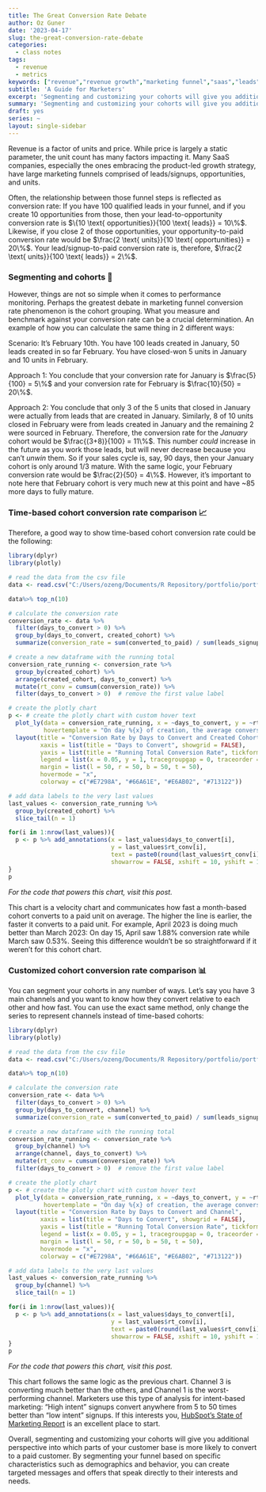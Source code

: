 ```yaml
---
title: The Great Conversion Rate Debate 
author: Oz Guner
date: '2023-04-17'
slug: the-great-conversion-rate-debate
categories:
  - class notes
tags:
  - revenue
  - metrics
keywords: ["revenue","revenue growth","marketing funnel","saas","leads","conversion rate","cohort analysis","benchmarking","sales cycle","segmentation","demographics","behavior","funnel conversion rate","what is a good conversion rate", "what is the conversion rate for saas funnel", "what is a good b2b saas conversion rate","what is a typical saas marketing funnel"]
subtitle: 'A Guide for Marketers'
excerpt: 'Segmenting and customizing your cohorts will give you additional perspective into which parts of your customer base is more likely to convert to a paid customer. By segmenting your funnel based on specific characteristics such as demographics and behavior, you can create targeted messages and offers that speak directly to their interests and needs.'
summary: 'Segmenting and customizing your cohorts will give you additional perspective into which parts of your customer base is more likely to convert to a paid customer. By segmenting your funnel based on specific characteristics such as demographics and behavior, you can create targeted messages and offers that speak directly to their interests and needs.'
draft: yes
series: ~
layout: single-sidebar
---
```

Revenue is a factor of units and price. While price is largely a static parameter, the unit count has many factors impacting it. Many SaaS companies, especially the ones embracing the product-led growth strategy, have large marketing funnels comprised of leads/signups, opportunities, and units. 

Often, the relationship between those funnel steps is reflected as conversion rate: If you have 100 qualified leads in your funnel, and if you create 10 opportunities from those, then your lead-to-opportunity conversion rate is $\{10 \text{ opportunities}}{100 \text{ leads}} = 10\%$. Likewise, if you close 2 of those opportunities, your opportunity-to-paid conversion rate would be $\frac{2 \text{ units}}{10 \text{ opportunities}} = 20\%$. Your lead/signup-to-paid conversion rate is, therefore, $\frac{2 \text{ units}}{100 \text{ leads}} = 2\%$.
 
### Segmenting and cohorts 👥

However, things are not so simple when it comes to performance monitoring. Perhaps the greatest debate in marketing funnel conversion rate phenomenon is the cohort grouping. What you measure and benchmark against your conversion rate can be a crucial determination. An example of how you can calculate the same thing in 2 different ways:

Scenario: It's February 10th. You have 100 leads created in January, 50 leads created in so far February. You have closed-won 5 units in January and 10 units in February. 

Approach 1: You conclude that your conversion rate for January is $\frac{5}{100} = 5\%$ and your conversion rate for February is $\frac{10}{50} = 20\%$.

Approach 2: You conclude that only 3 of the 5 units that closed in January were actually from leads that are created in January. Similarly, 8 of 10 units closed in February were from leads created in January and the remaining 2 were sourced in February. Therefore, the conversion rate for the *January* cohort would be $\frac{(3+8)}{100} = 11\%$. This number *could* increase in the future as you work those leads, but will never decrease because you can't *unwin* them. So if your sales cycle is, say, 90 days, then your January cohort is only around 1/3 mature. With the same logic, your February conversion rate would be $\frac{2}{50} = 4\%$. However, it's important to note here that February cohort is very much new at this point and have ~85 more days to fully mature.

### Time-based cohort conversion rate comparison 📈
Therefore, a good way to show time-based cohort conversion rate could be the following:

```r
library(dplyr)
library(plotly)

# read the data from the csv file
data <- read.csv("C:/Users/ozeng/Documents/R Repository/portfolio/portfolio/content/blog/2023/04/14/the-great-conversion-rate-debate/cr_by_cohort.csv")

data%>% top_n(10)

# calculate the conversion rate
conversion_rate <- data %>%
  filter(days_to_convert > 0) %>%
  group_by(days_to_convert, created_cohort) %>%
  summarize(conversion_rate = sum(converted_to_paid) / sum(leads_signups))

# create a new dataframe with the running total
conversion_rate_running <- conversion_rate %>%
  group_by(created_cohort) %>%
  arrange(created_cohort, days_to_convert) %>%
  mutate(rt_conv = cumsum(conversion_rate)) %>%
  filter(days_to_convert > 0)  # remove the first value label

# create the plotly chart
p <- # create the plotly chart with custom hover text
  plot_ly(data = conversion_rate_running, x = ~days_to_convert, y = ~rt_conv, color = ~created_cohort, type = "scatter", mode = "lines", showlegend = TRUE,
          hovertemplate = "On day %{x} of creation, the average conversion rate was %{y:.2%}.") %>%
  layout(title = "Conversion Rate by Days to Convert and Created Cohort",
         xaxis = list(title = "Days to Convert", showgrid = FALSE),
         yaxis = list(title = "Running Total Conversion Rate", tickformat = ".2%", showgrid = FALSE),
         legend = list(x = 0.05, y = 1, tracegroupgap = 0, traceorder = "grouped"),
         margin = list(l = 50, r = 50, b = 50, t = 50),
         hovermode = "x",
         colorway = c("#E7298A", "#66A61E", "#E6AB02", "#713122"))

# add data labels to the very last values
last_values <- conversion_rate_running %>%
  group_by(created_cohort) %>%
  slice_tail(n = 1)

for(i in 1:nrow(last_values)){
  p <- p %>% add_annotations(x = last_values$days_to_convert[i],
                             y = last_values$rt_conv[i],
                             text = paste0(round(last_values$rt_conv[i]*100, 2), "%"),
                             showarrow = FALSE, xshift = 10, yshift = 10)
}
p
```

*For the code that powers this chart, visit this post.*

This chart is a velocity chart and communicates how fast a month-based cohort converts to a paid unit on average. The higher the line is earlier, the faster it converts to a paid unit. For example, April 2023 is doing much better than March 2023: On day 15, April saw  1.88% conversion rate while March saw 0.53%. Seeing this difference wouldn't be so straightforward if it weren't for this cohort chart.

### Customized cohort conversion rate comparison 📊
You can segment your cohorts in any number of ways. Let's say you have 3 main channels and you want to know how they convert relative to each other and how fast. You can use the exact same method, only change the series to represent channels instead of time-based cohorts:

```r
library(dplyr)
library(plotly)

# read the data from the csv file
data <- read.csv("C:/Users/ozeng/Documents/R Repository/portfolio/portfolio/content/blog/2023/04/14/the-great-conversion-rate-debate/cr_by_channel.csv")

data%>% top_n(10)

# calculate the conversion rate
conversion_rate <- data %>%
  filter(days_to_convert > 0) %>%
  group_by(days_to_convert, channel) %>%
  summarize(conversion_rate = sum(converted_to_paid) / sum(leads_signups))

# create a new dataframe with the running total
conversion_rate_running <- conversion_rate %>%
  group_by(channel) %>%
  arrange(channel, days_to_convert) %>%
  mutate(rt_conv = cumsum(conversion_rate)) %>%
  filter(days_to_convert > 0)  # remove the first value label

# create the plotly chart
p <- # create the plotly chart with custom hover text
  plot_ly(data = conversion_rate_running, x = ~days_to_convert, y = ~rt_conv, color = ~channel, type = "scatter", mode = "lines", showlegend = TRUE,
          hovertemplate = "On day %{x} of creation, the average conversion rate was %{y:.2%}.") %>%
  layout(title = "Conversion Rate by Days to Convert and Channel",
         xaxis = list(title = "Days to Convert", showgrid = FALSE),
         yaxis = list(title = "Running Total Conversion Rate", tickformat = ".2%", showgrid = FALSE),
         legend = list(x = 0.05, y = 1, tracegroupgap = 0, traceorder = "grouped"),
         margin = list(l = 50, r = 50, b = 50, t = 50),
         hovermode = "x",
         colorway = c("#E7298A", "#66A61E", "#E6AB02", "#713122"))

# add data labels to the very last values
last_values <- conversion_rate_running %>%
  group_by(channel) %>%
  slice_tail(n = 1)

for(i in 1:nrow(last_values)){
  p <- p %>% add_annotations(x = last_values$days_to_convert[i],
                             y = last_values$rt_conv[i],
                             text = paste0(round(last_values$rt_conv[i]*100, 2), "%"),
                             showarrow = FALSE, xshift = 10, yshift = 10)
}
p
```
*For the code that powers this chart, visit this post.*

This chart follows the same logic as the previous chart. Channel 3 is converting much better than the others, and Channel 1 is the worst-performing channel. Marketers use this type of analysis for intent-based marketing: "High intent" signups convert anywhere from 5 to 50 times better than "low intent" signups. If this interests you,  [HubSpot's State of Marketing Report](https://www.hubspot.com/marketing-statistics) is an excellent place to start.

Overall, segmenting and customizing your cohorts will give you additional perspective into which parts of your customer base is more likely to convert to a paid customer. By segmenting your funnel based on specific characteristics such as demographics and behavior, you can create targeted messages and offers that speak directly to their interests and needs.